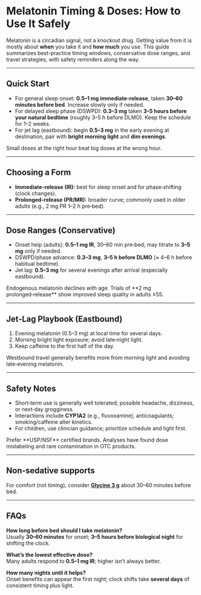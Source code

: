 
# Melatonin Timing & Doses: How to Use It Safely

Melatonin is a circadian signal, not a knockout drug. Getting value from it is mostly about **when** you take it and **how much** you use. This guide summarizes best-practice timing windows, conservative dose ranges, and travel strategies, with safety reminders along the way.

<Disclaimer />

---

## Quick Start

- For general sleep onset: **0.5–1 mg immediate‑release**, taken **30–60 minutes before bed**. Increase slowly only if needed.
- For delayed sleep phase (DSWPD): **0.3–3 mg** taken **3–5 hours before your natural bedtime** (roughly 3–5 h before DLMO). Keep the schedule for 1–2 weeks.
- For jet lag (eastbound): begin **0.5–3 mg** in the early evening at destination, pair with **bright morning light** and **dim evenings**.

<Callout type="fact" title="Timing > Dose">
Small doses at the right hour beat big doses at the wrong hour.
</Callout>

---

## Choosing a Form

- **Immediate‑release (IR):** best for sleep onset and for phase‑shifting (clock changes).
- **Prolonged‑release (PR/MR):** broader curve; commonly used in older adults (e.g., 2 mg PR 1–2 h pre‑bed).

---

## Dose Ranges (Conservative)

- Onset help (adults): **0.5–1 mg IR**, 30–60 min pre‑bed; may titrate to **3–5 mg** only if needed.
- DSWPD/phase advance: **0.3–3 mg**, **3–5 h before DLMO** (≈ 4–6 h before habitual bedtime).
- Jet lag: **0.5–3 mg** for several evenings after arrival (especially eastbound).

<Callout type="study" title="Older adults">
Endogenous melatonin declines with age. Trials of **2 mg prolonged‑release** show improved sleep quality in adults ≥55.
</Callout>

---

## Jet‑Lag Playbook (Eastbound)

1. Evening melatonin (0.5–3 mg) at local time for several days.
2. Morning bright light exposure; avoid late‑night light.
3. Keep caffeine to the first half of the day.

Westbound travel generally benefits more from morning light and avoiding late‑evening melatonin.

---

## Safety Notes

- Short‑term use is generally well tolerated; possible headache, dizziness, or next‑day grogginess.
- Interactions include **CYP1A2** (e.g., fluvoxamine), anticoagulants; smoking/caffeine alter kinetics.
- For children, use clinician guidance; prioritize schedule and light first.

<Callout type="safety" title="Product quality">
Prefer **USP/NSF** certified brands. Analyses have found dose mislabeling and rare contamination in OTC products.
</Callout>

---

## Non‑sedative supports

For comfort (not timing), consider **[Glycine 3 g](/supplements/glycine-for-sleep)** about 30–60 minutes before bed.

---

## FAQs

**How long before bed should I take melatonin?**  
Usually **30–60 minutes** for onset; **3–5 hours before biological night** for shifting the clock.

**What’s the lowest effective dose?**  
Many adults respond to **0.5–1 mg IR**; higher isn’t always better.

**How many nights until it helps?**  
Onset benefits can appear the first night; clock shifts take **several days** of consistent timing plus light.
